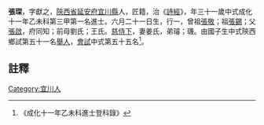 {{Otheruses|other=名为张琛的其他人物|张琛}}
{{Otheruses|other=名为张献之的其他人物|张献之}}
{{明清人物信息框
| 姓名 = 張琛
| 原名 =
| 圖片名稱= 
| 圖片大小 =
| 圖片說明 = 
| 最高職務 =
| 國家 = 大明 
| 爵位 =
| 籍貫 = [[陝西省|陝西省]][[延安府|延安府]][[宜川縣|宜川縣]]
| 族裔 = 
| 旗籍 = 
| 字號 = 
| 諡號 =
| 出生日期 = 六月二十一日
| 出生地點 =
| 逝世日期 = 
| 逝世地點 =
| 墓葬 =
| 配偶 = 姜氏
| 親屬 = 曾祖[[張敬|張敬]]，祖[[張錫|張錫]]，父[[張啟|張啟]]，前母劉氏；王氏
| 出身 =
* 成化十一年乙未科進士
| 經歷 =
| 著作 =  
*
*
*
}}
'''張琛'''{{BD|1445年||1504年||}}，字獻之，[[陝西省|陝西省]][[延安府|延安府]][[宜川縣|宜川縣]]人，匠籍，治《[[詩經|詩經]]》，年三十一歲中式成化十一年乙未科第三甲第一名進士。六月二十一日生，行一，曾祖[[張敬|張敬]]；祖[[張錫|張錫]]；父[[張啟|張啟]]，府同知；前母劉氏；王氏。[[慈侍下|慈侍下]]，妻姜氏，弟璿；璣。由國子生中式陝西鄉試第五十一名[[舉人|舉人]]，[[會試|會試]]中式第五十五名<ref>《成化十一年乙未科進士登科錄》</ref>。
==註釋==
{{reflist}}
{{明朝人物小作品}}
{{成化十一年乙未科殿试金榜}}
[[Category:宜川人|Category:宜川人]]
